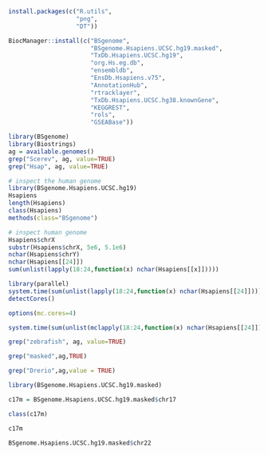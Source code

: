 ```{r}
install.packages(c("R.utils",
                   "png",
                   "DT"))
```

```{r,eval=FALSE}
BiocManager::install(c("BSgenome",
                       "BSgenome.Hsapiens.UCSC.hg19.masked",
                       "TxDb.Hsapiens.UCSC.hg19",
                       "org.Hs.eg.db",
                       "ensembldb",
                       "EnsDb.Hsapiens.v75",
                       "AnnotationHub",
                       "rtracklayer",
                       "TxDb.Hsapiens.UCSC.hg38.knownGene",
                       "KEGGREST",
                       "rols",
                       "GSEABase"))
```
```{r}
library(BSgenome)
library(Biostrings)
ag = available.genomes()
grep("Scerev", ag, value=TRUE)
grep("Hsap", ag, value=TRUE)

# inspect the human genome
library(BSgenome.Hsapiens.UCSC.hg19)
Hsapiens
length(Hsapiens)
class(Hsapiens)
methods(class="BSgenome")

# inspect human genome
Hsapiens$chrX
substr(Hsapiens$chrX, 5e6, 5.1e6)
nchar(Hsapiens$chrY)
nchar(Hsapiens[[24]])
sum(unlist(lapply(18:24,function(x) nchar(Hsapiens[[x]]))))
```

```{r}
library(parallel)
system.time(sum(unlist(lapply(18:24,function(x) nchar(Hsapiens[[24]])))))
detectCores()

```

```{r}
options(mc.cores=4)

system.time(sum(unlist(mclapply(18:24,function(x) nchar(Hsapiens[[24]])))))

```


```{r}

grep("zebrafish", ag, value=TRUE)

```

```{r}
grep("masked",ag,TRUE)
```
```{r}
grep("Drerio",ag,value = TRUE)


```


```{r}
library(BSgenome.Hsapiens.UCSC.hg19.masked)

```


```{r}
c17m = BSgenome.Hsapiens.UCSC.hg19.masked$chr17

class(c17m)
```


```{r}
c17m
```


```{r}
BSgenome.Hsapiens.UCSC.hg19.masked$chr22
```

